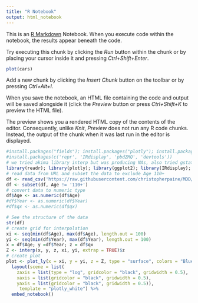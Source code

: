 ```yaml
---
title: "R Notebook"
output: html_notebook
---
```


This is an [R Markdown](http://rmarkdown.rstudio.com) Notebook. When you execute code within the notebook, the results appear beneath the code. 

Try executing this chunk by clicking the *Run* button within the chunk or by placing your cursor inside it and pressing *Ctrl+Shift+Enter*. 

```r
plot(cars)
```

Add a new chunk by clicking the *Insert Chunk* button on the toolbar or by pressing *Ctrl+Alt+I*.

When you save the notebook, an HTML file containing the code and output will be saved alongside it (click the *Preview* button or press *Ctrl+Shift+K* to preview the HTML file).

The preview shows you a rendered HTML copy of the contents of the editor. Consequently, unlike *Knit*, *Preview* does not run any R code chunks. Instead, the output of the chunk when it was last run in the editor is displayed.
```r
#install.packages("fields"); install.packages("plotly"); install.packages("IRdisplay"); install.packages("htmltools");install.packages("akima"); 
#install.packages(c('repr', 'IRdisplay', 'pbdZMQ', 'devtools'))
# we tried akima library interp but was producing NAs, also tried gstat but wouldn't install
library(readr); library(plotly); library(ggplot2); library(IRdisplay); library(htmltools); library(akima)
# read data from URL and subset the data to exclude Age 110+
df <- read_csv('https://raw.githubusercontent.com/christopherpaine/MDD/main/Mortality_tables/HMD_UK_males_1x1.csv')
df <- subset(df, Age != '110+')
# convert data to numeric type
df$Age <- as.numeric(df$Age)
#df$Year <- as.numeric(df$Year)
#df$qx <- as.numeric(df$qx)

# See the structure of the data
str(df)
# create grid for interpolation
xi <- seq(min(df$Age), max(df$Age), length.out = 100)
yi <- seq(min(df$Year), max(df$Year), length.out = 100)
x = df$Age; y =df$Year; z = df$qx
Z <- interp(x, y, z, xi, yi, extrap = TRUE)$z
# create plot
plot <- plot_ly(x = xi, y = yi, z = Z, type = "surface", colors = "Blues") %>%
  layout(scene = list(
    zaxis = list(type = "log", gridcolor = "black", gridwidth = 0.5),
    xaxis = list(gridcolor = "black", gridwidth = 0.5),
    yaxis = list(gridcolor = "black", gridwidth = 0.5)),
     template = "plotly_white") %>% 
  embed_notebook()
```


